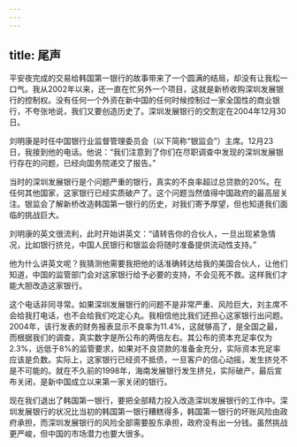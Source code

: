 ```yaml
---
---
---
```

title: 尾声
---




平安夜完成的交易给韩国第一银行的故事带来了一个圆满的结局，却没有让我松一口气。我从2002年以来，还一直在忙另外一个项目，这就是新桥收购深圳发展银行的控制权。没有任何一个外资在新中国的任何时候控制过一家全国性的商业银行，不夸张地说，我们又要创造历史了。深圳发展银行的交割定在2004年12月30日。

刘明康是时任中国银行业监督管理委员会（以下简称“银监会”）主席。12月23日，我接到他的电话。他说：“我们注意到了你们在尽职调查中发现的深圳发展银行存在的问题，已经向国务院递交了报告。”

当时的深圳发展银行是个问题严重的银行，真实的不良率超过总贷款的20%。在任何其他国家，这家银行已经实质破产了。这个问题当然值得中国政府的最高层关注。银监会了解新桥改造韩国第一银行的历史，对我们寄予厚望，但也知道我们面临的挑战巨大。

刘明康的英文很流利，此时开始讲英文：“请转告你的合伙人，一旦出现紧急情况，比如银行挤兑，中国人民银行和银监会将随时准备提供流动性支持。”

他为什么讲英文呢？我猜测他需要我把他的话准确转达给我的美国合伙人，让他们知道，中国的监管部门会对这家银行给予必要的支持，不会见死不救。这样我们才能大胆改造这家银行。

这个电话非同寻常。如果深圳发展银行的问题不是非常严重、风险巨大，刘主席不会给我打电话，也不会给我们吃定心丸。我相信他比我们还担心这家银行出问题。2004年，该行发表的财务报表显示不良率为11.4%，这就够高了，是全国之最，而根据我们的调查，真实数字是所公布的两倍左右。其公布的资本充足率仅为2.3%，远低于8%的监管要求，如果对不良贷款的准备金充分，实际资本充足率应该是负数。实际上，这家银行已经资不抵债，一旦客户的信心动摇，发生挤兑不是不可能的。就在不久前的1998年，海南发展银行发生挤兑，实际破产，最后宣布关闭，是新中国成立以来第一家关闭的银行。

现在我们退出了韩国第一银行，要把全部精力投入改造深圳发展银行的工作中。深圳发展银行的状况比当初的韩国第一银行糟糕得多，韩国第一银行的坏账风险由政府承担，而深圳发展银行的风险全部需要股东承担，政府没有出一分钱。虽然挑战更严峻，但中国的市场潜力也要大很多。